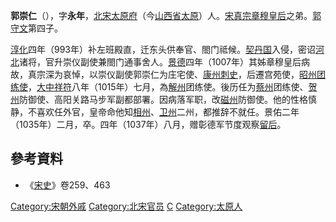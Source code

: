 '''郭崇仁'''（{{bd|？||1035年|}}），字'''永年'''，[[北宋|北宋]][[太原府|太原府]]（今[[山西省|山西省]][[太原|太原]]）人。[[宋真宗|宋真宗]][[章穆皇后|章穆皇后]]之弟。[[郭守文|郭守文]]第四子。

[[淳化|淳化]]四年（993年）补左班殿直，迁东头供奉官、閤门祗候。[[契丹国|契丹国]]入侵，密诏[[河北|河北]]诸将，官升崇仪副使兼閤门通事舍人。[[景德|景德]]四年（1007年）其姊章穆皇后病故，真宗深为哀悼，以崇仪副使郭崇仁为庄宅使、[[康州|康州]][[刺史|刺史]]，后遷宫苑使，[[昭州|昭州]][[团练使|团练使]]，[[大中祥符|大中祥符]]八年（1015年）七月，為[[解州|解州]]团练使。後历任为[[蔡州|蔡州]]团练使、[[贺州|贺州]]防御使、高阳关路马步军副都部署。因病落军职，改[[磁州|磁州]]防御使。他的性格慎静，不喜欢任外官，皇帝命他知[[相州|相州]]、[[卫州|卫州]]二州，都推辞不就任。景佑二年（1035年）二月，卒。四年（1037年）八月，赠彰德军节度观察[[留后|留后]]。

== 參考資料 ==
* 《[[宋史|宋史]]》卷259、463

[[Category:宋朝外戚|Category:宋朝外戚]]
[[Category:北宋官员|Category:北宋官员]]
[[Category:郭姓|C]]
[[Category:太原人|Category:太原人]]